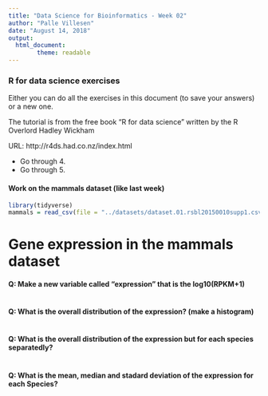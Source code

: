 ---
title: "Data Science for Bioinformatics - Week 02"
author: "Palle Villesen"
date: "August 14, 2018"
output:
  html_document:
        theme: readable
---


### R for data science exercises #### 

Either you can do all the exercises in this document (to save your answers) or a new one.

The tutorial is from the free book "R for data science" written by the R Overlord Hadley Wickham

URL: http://r4ds.had.co.nz/index.html

 - Go through 4.    
 - Go through 5.   


#### Work on the mammals dataset (like last week)


```{r}

library(tidyverse)
mammals = read_csv(file = "../datasets/dataset.01.rsbl20150010supp1.csv")

```

# Gene expression in the mammals dataset

#### Q: Make a new variable called "expression" that is the log10(RPKM+1)


```{r}


```


#### Q: What is the overall distribution of the expression? (make a histogram)


```{r}


```

#### Q: What is the overall distribution of the expression but for each species separatedly?

```{r}


```

#### Q: What is the mean, median and stadard deviation of the expression for each Species?

```{r}


```

